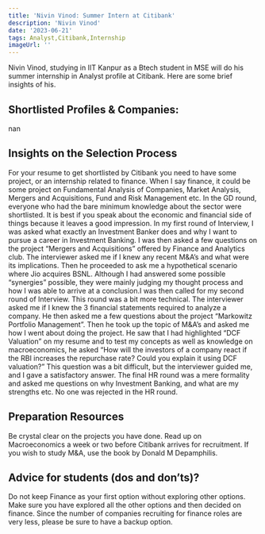 ---
title: 'Nivin Vinod: Summer Intern at Citibank'
description: 'Nivin Vinod'
date: '2023-06-21'
tags: Analyst,Citibank,Internship
imageUrl: ''
---

Nivin Vinod, studying in IIT Kanpur as a Btech student in MSE will do
his summer internship in Analyst profile at Citibank. Here are some brief
insights of his.

## Shortlisted Profiles & Companies:
nan

## Insights on the Selection Process
For your resume to get shortlisted by Citibank you need to have some
project, or an internship related to finance. When I say finance, it could
be some project on Fundamental Analysis of Companies, Market
Analysis, Mergers and Acquisitions, Fund and Risk Management etc.
In the GD round, everyone who had the bare minimum knowledge
about the sector were shortlisted. It is best if you speak about the
economic and financial side of things because it leaves a good
impression.
In my first round of Interview, I was asked what exactly an Investment
Banker does and why I want to pursue a career in Investment Banking.
I was then asked a few questions on the project “Mergers and
Acquisitions” offered by Finance and Analytics club. The interviewer
asked me if I knew any recent M&amp;A’s and what were its implications.
Then he proceeded to ask me a hypothetical scenario where Jio
acquires BSNL. Although I had answered some possible “synergies”
possible, they were mainly judging my thought process and how I was
able to arrive at a conclusion.I was then called for my second round of Interview. This round was a bit more technical. The interviewer asked me if I knew the 3 financial
statements required to analyze a company. He then asked me a few
questions about the project “Markowitz Portfolio Management”. Then he
took up the topic of M&amp;A’s and asked me how I went about doing the
project. He saw that I had highlighted “DCF Valuation” on my resume
and to test my concepts as well as knowledge on macroeconomics, he
asked “How will the investors of a company react if the RBI increases
the repurchase rate? Could you explain it using DCF valuation?” This
question was a bit difficult, but the interviewer guided me, and I gave a
satisfactory answer.
The final HR round was a mere formality and asked me questions on
why Investment Banking, and what are my strengths etc. No one was
rejected in the HR round.

##  Preparation Resources
Be crystal clear on the projects you have done. Read up on Macroeconomics a week or two
before Citibank arrives for recruitment. If you wish to study M&amp;A, use the book by Donald M
Depamphilis.

## Advice for students (dos and don’ts)? 
Do not keep Finance as your first option without exploring other options. Make sure you have
explored all the other options and then decided on finance. Since the number of companies
recruiting for finance roles are very less, please be sure to have a backup option.

